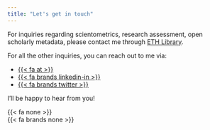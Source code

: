 ```yaml
---
title: "Let's get in touch"
---
```



For inquiries regarding scientometrics, research assessment, open scholarly metadata, please contact me through [ETH Library](mailto:teresa.kubacka__(AT)__library.ethz.ch).

For all the other inquiries, you can reach out to me via:

<div id='contact-icons'>
<ul class='list-inline'>
    <li > <a href="mailto:info__(AT)__teresa-kubacka.com" >{{< fa at >}}</a> </li>
    <li> <a href="https://www.linkedin.com/in/tkubacka/" >{{< fa brands linkedin-in >}}</a> </li>
    <li> <a href="https://twitter.com/paniterka_ch" >{{< fa brands twitter >}}</a> </li>
</ul>
</div>

I'll be happy to hear from you!   

{{< fa none >}}  
{{< fa brands none >}}
